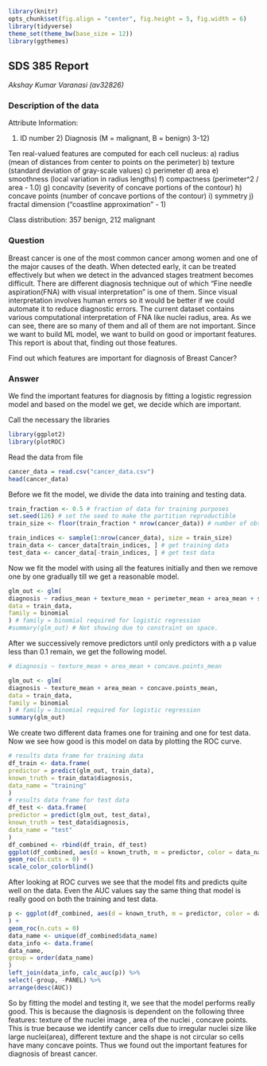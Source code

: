 ```r
library(knitr)
opts_chunk$set(fig.align = "center", fig.height = 5, fig.width = 6)
library(tidyverse)
theme_set(theme_bw(base_size = 12))
library(ggthemes)
```

## SDS 385 Report
*Akshay Kumar Varanasi (av32826)*

### Description of the data
Attribute Information:

1) ID number 2) Diagnosis (M = malignant, B = benign) 3-12)

Ten real-valued features are computed for each cell nucleus:
a) radius (mean of distances from center to points on the perimeter) b) texture (standard deviation of gray-scale values) c) perimeter d) area e) smoothness (local variation in radius lengths) f) compactness (perimeter^2 / area - 1.0) g) concavity (severity of concave portions of the contour) h) concave points (number of concave portions of the contour) i) symmetry j) fractal dimension ("coastline approximation" - 1)

Class distribution: 357 benign, 212 malignant

### Question
Breast cancer is one of the most common cancer among women and one of the major causes of the death. When detected early, it can be treated effectively but when we detect in the advanced stages treatment becomes difficult. There are different diagnosis technique out of which "Fine needle aspiration(FNA) with visual interpretation" is one of them. Since visual interpretation involves human errors so it would be better if we could automate it to reduce diagnostic errors. The current dataset contains various  computational interpretation of FNA  like nuclei radius, area. As we can see, there are so many of them and all of them are not important. Since we want to build ML model, we want to build on good or important features. This report is about that, finding out those features.

Find out which features are important for diagnosis of Breast Cancer?

### Answer
We find the important features for diagnosis by fitting a logistic regression model and based on the model we get, we decide which are important.

Call the necessary the libraries
```r
library(ggplot2)
library(plotROC)
```
Read the data from file
```r
cancer_data = read.csv("cancer_data.csv")
head(cancer_data)
```

Before we fit the model, we divide the data into training and testing data.
```r
train_fraction <- 0.5 # fraction of data for training purposes
set.seed(126) # set the seed to make the partition reproductible
train_size <- floor(train_fraction * nrow(cancer_data)) # number of observations in training set

train_indices <- sample(1:nrow(cancer_data), size = train_size)
train_data <- cancer_data[train_indices, ] # get training data
test_data <- cancer_data[-train_indices, ] # get test data
```

Now we fit the model with using all the features initially and then we remove one by one gradually till we get a reasonable model.
```r
glm_out <- glm(
diagnosis ~ radius_mean + texture_mean + perimeter_mean + area_mean + smoothness_mean + compactness_mean + concavity_mean + concave.points_mean + symmetry_mean + fractal_dimension_mean,
data = train_data,
family = binomial
) # family = binomial required for logistic regression
#summary(glm_out) # Not showing due to constraint on space.
```
 
After we successively remove predictors until only predictors with a p value less than 0.1 remain, we get the following model.
```r
# diagnosis ~ texture_mean + area_mean + concave.points_mean

glm_out <- glm(
diagnosis ~ texture_mean + area_mean + concave.points_mean,
data = train_data,
family = binomial
) # family = binomial required for logistic regression
summary(glm_out)
```

We create two different data frames one for training and one for test data. Now we see how good is this model on data by plotting the ROC curve.
```r
# results data frame for training data
df_train <- data.frame(
predictor = predict(glm_out, train_data),
known_truth = train_data$diagnosis,
data_name = "training"
)
# results data frame for test data
df_test <- data.frame(
predictor = predict(glm_out, test_data),
known_truth = test_data$diagnosis,
data_name = "test"
)
df_combined <- rbind(df_train, df_test)
ggplot(df_combined, aes(d = known_truth, m = predictor, color = data_name)) +
geom_roc(n.cuts = 0) +
scale_color_colorblind()
```

After looking at ROC curves we see that the model fits and predicts quite well on the data. Even the AUC values say the same thing that model is really good on both the training and test data. 
```r
p <- ggplot(df_combined, aes(d = known_truth, m = predictor, color = data_name)
) +
geom_roc(n.cuts = 0)
data_name <- unique(df_combined$data_name)
data_info <- data.frame(
data_name,
group = order(data_name)
)
left_join(data_info, calc_auc(p)) %>%
select(-group, -PANEL) %>%
arrange(desc(AUC))
```

So by fitting the model and testing it, we see that the model performs really good. This is because the diagnosis is dependent on the following three features: texture of the nuclei image , area of the nuclei , concave points. This is true because we identify cancer cells due to irregular nuclei size like large nuclei(area), different texture and the shape is not circular so cells have many concave points. Thus we found out the important features for diagnosis of breast cancer. 